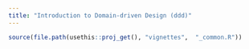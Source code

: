 ---
title: "Introduction to Domain-driven Design (ddd)"
---

```{r, include = FALSE}
source(file.path(usethis::proj_get(), "vignettes",  "_common.R"))
```


```{r code=ddd::event_storming, eval=FALSE, echo=TRUE}
```

